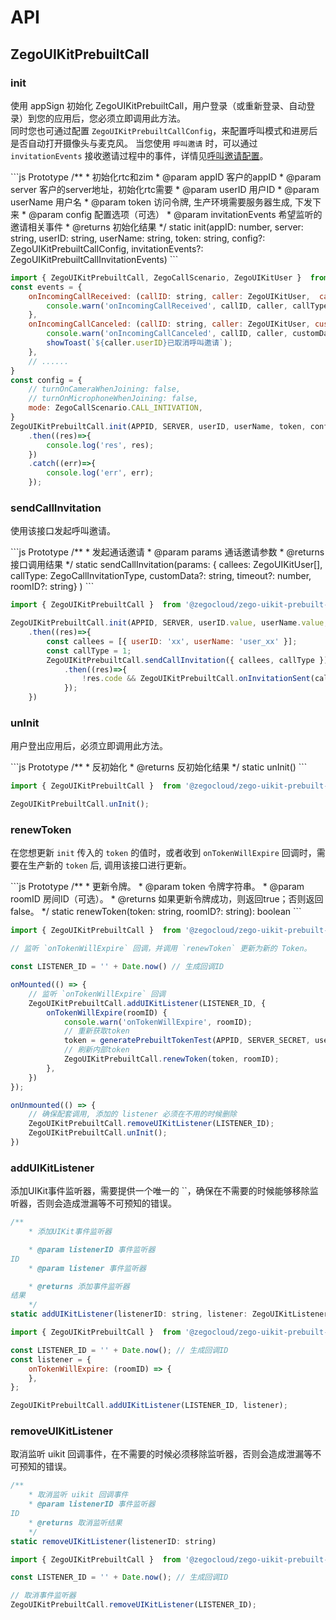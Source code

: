 # API

## ZegoUIKitPrebuiltCall

### init

使用 appSign 初始化 ZegoUIKitPrebuiltCall，用户登录（或重新登录、自动登录）到您的应用后，您必须立即调用此方法。   
同时您也可通过配置 `ZegoUIKitPrebuiltCallConfig`，来配置呼叫模式和进房后是否自动打开摄像头与麦克风。
当您使用 `呼叫邀请` 时，可以通过 `invitationEvents` 接收邀请过程中的事件，详情见[呼叫邀请配置](../Calling%20config/Call%20invitation%20config.mdx)。

<CodeGroup>
```js Prototype
/**
    * 初始化rtc和zim
    * @param appID 客户的appID
    * @param server 客户的server地址，初始化rtc需要
    * @param userID 用户ID
    * @param userName 用户名
    * @param token 访问令牌, 生产环境需要服务器生成, 下发下来
    * @param config 配置选项（可选）
    * @param invitationEvents 希望监听的邀请相关事件
    * @returns 初始化结果
    */
static init(appID: number, server: string, userID: string, userName: string, token: string, config?: ZegoUIKitPrebuiltCallConfig, invitationEvents?: ZegoUIKitPrebuiltCallInvitationEvents)
```

```js Example
import { ZegoUIKitPrebuiltCall, ZegoCallScenario, ZegoUIKitUser }  from '@zegocloud/zego-uikit-prebuilt-call-mini-program';
const events = {
    onIncomingCallReceived: (callID: string, caller: ZegoUIKitUser,  callType: number, callees: ZegoUIKitUser[], customData: string) => {
        console.warn('onIncomingCallReceived', callID, caller, callType, callees, customData);
    },
    onIncomingCallCanceled: (callID: string, caller: ZegoUIKitUser, customData: string) =>{
        console.warn('onIncomingCallCanceled', callID, caller, customData);
        showToast(`${caller.userID}已取消呼叫邀请`);
    },
    // ......
}
const config = {
    // turnOnCameraWhenJoining: false,
    // turnOnMicrophoneWhenJoining: false,
    mode: ZegoCallScenario.CALL_INTIVATION,
}
ZegoUIKitPrebuiltCall.init(APPID, SERVER, userID, userName, token, config, events)
    .then((res)=>{
        console.log('res', res);
    })
    .catch((err)=>{
        console.log('err', err);
    });
```
</CodeGroup>

### sendCallInvitation

使用该接口发起呼叫邀请。

<CodeGroup>
```js Prototype
/**
     * 发起通话邀请
     * @param params 通话邀请参数
     * @returns 接口调用结果
     */
    static sendCallInvitation(params: {
        callees: ZegoUIKitUser[], 
        callType: ZegoCallInvitationType, 
        customData?: string, 
        timeout?: number, 
        roomID?: string}
    )
```

```js Example
import { ZegoUIKitPrebuiltCall }  from '@zegocloud/zego-uikit-prebuilt-call-mini-program';

ZegoUIKitPrebuiltCall.init(APPID, SERVER, userID.value, userName.value, token, config, events)
    .then((res)=>{
        const callees = [{ userID: 'xx', userName: 'user_xx' }];
        const callType = 1;
        ZegoUIKitPrebuiltCall.sendCallInvitation({ callees, callType })
            .then((res)=>{
        	    !res.code && ZegoUIKitPrebuiltCall.onInvitationSent(callType, callees)
            });
    })
```
</CodeGroup>

### unInit

用户登出应用后，必须立即调用此方法。

<CodeGroup>
```js Prototype
/**
    * 反初始化
    * @returns 反初始化结果
    */
static unInit() 
```

```js Example
import { ZegoUIKitPrebuiltCall }  from '@zegocloud/zego-uikit-prebuilt-call-mini-program';

ZegoUIKitPrebuiltCall.unInit();
```
</CodeGroup>


### renewToken

在您想更新 `init` 传入的 `token` 的值时，或者收到 `onTokenWillExpire` 回调时，需要在生产新的 `token` 后, 调用该接口进行更新。


<CodeGroup>
```js Prototype
/**
    * 更新令牌。
    * @param token 令牌字符串。
    * @param roomID 房间ID（可选）。
    * @returns 如果更新令牌成功，则返回true；否则返回false。
    */
static renewToken(token: string, roomID?: string): boolean 
```

```js Example
import { ZegoUIKitPrebuiltCall }  from '@zegocloud/zego-uikit-prebuilt-call-mini-program';

// 监听 `onTokenWillExpire` 回调，并调用 `renewToken` 更新为新的 Token。

const LISTENER_ID = '' + Date.now() // 生成回调ID

onMounted(() => {
    // 监听 `onTokenWillExpire` 回调
    ZegoUIKitPrebuiltCall.addUIKitListener(LISTENER_ID, {
        onTokenWillExpire(roomID) {
            console.warn('onTokenWillExpire', roomID);
            // 重新获取token
            token = generatePrebuiltTokenTest(APPID, SERVER_SECRET, userID);
            // 刷新内部token
            ZegoUIKitPrebuiltCall.renewToken(token, roomID);
        },
    })
});

onUnmounted(() => {
    // 确保配套调用, 添加的 listener 必须在不用的时候删除
    ZegoUIKitPrebuiltCall.removeUIKitListener(LISTENER_ID);
	ZegoUIKitPrebuiltCall.unInit();
})
```
</CodeGroup>

### addUIKitListener

添加UIKit事件监听器，需要提供一个唯一的 ``，确保在不需要的时候能够移除监听器，否则会造成泄漏等不可预知的错误。

<CodeGroup>

```js Prototype
/**
    * 添加UIKit事件监听器

    * @param listenerID 事件监听器
ID
    * @param listener 事件监听器

    * @returns 添加事件监听器
结果
    */
static addUIKitListener(listenerID: string, listener: ZegoUIKitListener)
```

```js Example
import { ZegoUIKitPrebuiltCall }  from '@zegocloud/zego-uikit-prebuilt-call-mini-program';

const LISTENER_ID = '' + Date.now(); // 生成回调ID
const listener = {
    onTokenWillExpire: (roomID) => {
    },
};

ZegoUIKitPrebuiltCall.addUIKitListener(LISTENER_ID, listener);
```
</CodeGroup>

### removeUIKitListener

取消监听 uikit 回调事件，在不需要的时候必须移除监听器，否则会造成泄漏等不可预知的错误。

<CodeGroup>

```js Prototype
/**
    * 取消监听 uikit 回调事件
    * @param listenerID 事件监听器
ID
    * @returns 取消监听结果
    */
static removeUIKitListener(listenerID: string)
```

```js Example
import { ZegoUIKitPrebuiltCall }  from '@zegocloud/zego-uikit-prebuilt-call-mini-program';

const LISTENER_ID = '' + Date.now(); // 生成回调ID

// 取消事件监听器
ZegoUIKitPrebuiltCall.removeUIKitListener(LISTENER_ID);
```
</CodeGroup>